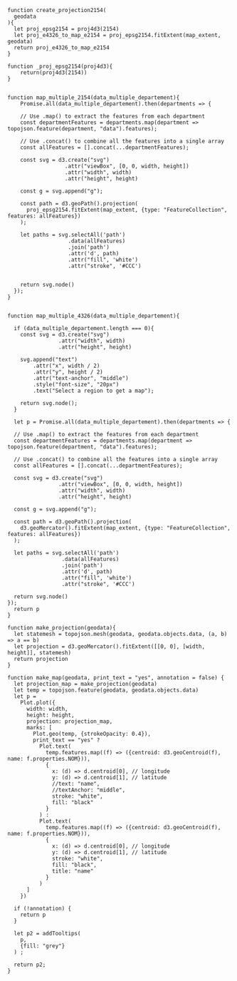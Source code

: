 
```ojs
function create_projection2154(
  geodata
){
  let proj_epsg2154 = proj4d3(2154)
  let proj_e4326_to_map_e2154 = proj_epsg2154.fitExtent(map_extent, geodata)
  return proj_e4326_to_map_e2154
}

function _proj_epsg2154(proj4d3){
    return(proj4d3(2154))
}


function map_multiple_2154(data_multiple_departement){
    Promise.all(data_multiple_departement).then(departments => {
    
    // Use .map() to extract the features from each department
    const departmentFeatures = departments.map(department => topojson.feature(department, "data").features);
  
    // Use .concat() to combine all the features into a single array
    const allFeatures = [].concat(...departmentFeatures);
  
    const svg = d3.create("svg")
                  .attr("viewBox", [0, 0, width, height])
                  .attr("width", width)
                  .attr("height", height)
  
    const g = svg.append("g");
  
    const path = d3.geoPath().projection(
      proj_epsg2154.fitExtent(map_extent, {type: "FeatureCollection", features: allFeatures})
    );
  
    let paths = svg.selectAll('path')
                   .data(allFeatures)
                   .join('path')
                   .attr('d', path)
                   .attr("fill", 'white')
                   .attr("stroke", '#CCC')
  
  
    return svg.node()
  });
}


function map_multiple_4326(data_multiple_departement){

  if (data_multiple_departement.length === 0){
    const svg = d3.create("svg")
                .attr("width", width)
                .attr("height", height)

    svg.append("text")
        .attr("x", width / 2)
        .attr("y", height / 2)
        .attr("text-anchor", "middle")
        .style("font-size", "20px")
        .text("Select a region to get a map");
    
    return svg.node();
  }

  let p = Promise.all(data_multiple_departement).then(departments => {
  
  // Use .map() to extract the features from each department
  const departmentFeatures = departments.map(department => topojson.feature(department, "data").features);

  // Use .concat() to combine all the features into a single array
  const allFeatures = [].concat(...departmentFeatures);

  const svg = d3.create("svg")
                .attr("viewBox", [0, 0, width, height])
                .attr("width", width)
                .attr("height", height)

  const g = svg.append("g");

  const path = d3.geoPath().projection(
    d3.geoMercator().fitExtent(map_extent, {type: "FeatureCollection", features: allFeatures})
  );

  let paths = svg.selectAll('path')
                 .data(allFeatures)
                 .join('path')
                 .attr('d', path)
                 .attr("fill", 'white')
                 .attr("stroke", '#CCC')

  return svg.node()
});
  return p
}

function make_projection(geodata){
  let statemesh = topojson.mesh(geodata, geodata.objects.data, (a, b) => a == b)
  let projection = d3.geoMercator().fitExtent([[0, 0], [width, height]], statemesh)
  return projection
}

function make_map(geodata, print_text = "yes", annotation = false) {
  let projection_map = make_projection(geodata)
  let temp = topojson.feature(geodata, geodata.objects.data)
  let p =
    Plot.plot({
      width: width,
      height: height,
      projection: projection_map,
      marks: [
        Plot.geo(temp, {strokeOpacity: 0.4}),
        print_text == "yes" ?
          Plot.text(
            temp.features.map((f) => ({centroid: d3.geoCentroid(f), name: f.properties.NOM})),
            {
              x: (d) => d.centroid[0], // longitude
              y: (d) => d.centroid[1], // latitude
              //text: "name",
              //textAnchor: "middle",
              stroke: "white",
              fill: "black"
            }
          ) :
          Plot.text(
            temp.features.map((f) => ({centroid: d3.geoCentroid(f), name: f.properties.NOM})),
            {
              x: (d) => d.centroid[0], // longitude
              y: (d) => d.centroid[1], // latitude
              stroke: "white",
              fill: "black",
              title: "name"
            }
          )      
      ]
    })

  if (!annotation) {
    return p
  }

  let p2 = addTooltips(
    p,
    {fill: "grey"}
  ) ;

  return p2;
}

```